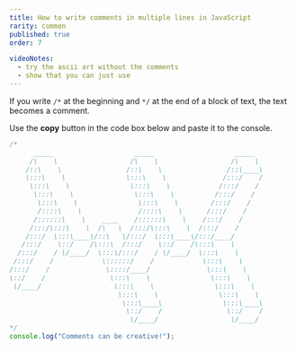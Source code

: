 ```yaml
---
title: How to write comments in multiple lines in JavaScript
rarity: common
published: true
order: 7

videoNotes:
  - try the ascii art without the comments
  - show that you can just use
---
```


If you write `/*` at the beginning and `*/` at the end of a block of text, the text becomes a comment.

Use the **copy** button in the code box below and paste it to the console.

```javascript
/*
      _____                    _____                    _____  
     /\    \                  /\    \                  /\    \ 
    /::\    \                /::\    \                /::\____\
    \:::\    \               \:::\    \              /:::/    /
     \:::\    \               \:::\    \            /:::/    / 
      \:::\    \               \:::\    \          /:::/    /  
       \:::\    \               \:::\    \        /:::/    /   
       /::::\    \              /::::\    \      /:::/    /    
      /::::::\    \    ____    /::::::\    \    /:::/    /     
     /:::/\:::\    \  /\   \  /:::/\:::\    \  /:::/    /      
    /:::/  \:::\____\/::\   \/:::/  \:::\____\/:::/____/       
   /:::/    \::/    /\:::\  /:::/    \::/    /\:::\    \       
  /:::/    / \/____/  \:::\/:::/    / \/____/  \:::\    \      
 /:::/    /            \::::::/    /            \:::\    \     
/:::/    /              \::::/____/              \:::\    \    
\::/    /                \:::\    \               \:::\    \   
 \/____/                  \:::\    \               \:::\    \  
                           \:::\    \               \:::\    \ 
                            \:::\____\               \:::\____\
                             \::/    /                \::/    /
                              \/____/                  \/____/ 
*/
console.log("Comments can be creative!");
```
